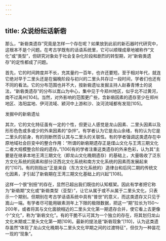 ```yaml
---
---
---
```

title: 众说纷纭话新砦
---




那么，“新砦类遗存”究竟是怎样一个存在呢？如果放到此前的新石器时代研究中，这根本不是个问题。在考古学既有的话语系统里，它可以顺理成章地被称作“文化”或“类型”，但研究对象处于社会复杂化阶段和剧烈的转型期，对“新砦类遗存”的定性都成了问题。

首先，它的时间跨度并不长，充其量约一百年，也许还要短。至于相对年代，就连它绝对早于二里头还是在偏晚阶段与初兴的二里头共存过一段时间，学者们也还有不同的看法。它的分布范围也并不大，按新砦遗址发掘主持人赵春青博士的说法，“新砦类遗存”的分布以嵩山为中心，集中见于今郑州地区，似乎北不过黄河，南不过禹州[104]。当然，对外影响的范围更广些，含新砦因素的遗存至少在郑州地区、洛阳盆地、伊河流域、颍河中上游和沙、汝河流域都有发现[105]。



发掘中的新砦遗址



其次，它的文化特征虽有一定的个性，但更让人感觉是龙山因素、二里头因素以及形形色色或多或少的外来因素的“杂拌”。有学者认为它是龙山余绪，有的认为它是二里头的前身，有的则断然否认其与二里头的关联性。有的学者强调这类遗存在中原地域社会巨变中的整合作用：“所谓的新砦期遗存正是煤山文化与王湾三期文化二者大规模整合阶段的遗存。”[106]有的学者注重这类遗存的外来色彩，认为其“主要是在继承本地王湾三期文化（即龙山文化晚期遗存）的基础上，大量吸收了泛东方文化系统的因素和部分泛西北文化系统和南方文化系统的因素而发展起来的”[107]。有的则指出“正是来自（东方文化系统的）造律台和后冈二期的传统文化因素，才引起了新砦期在王湾三期文化基础上的兴起”[108]。

这样一个很“别扭”的存在，显然已超出我们既往的认知框架。因此有学者把它称为“新砦期”文化或“新砦类型（亚型）”，让它从属于或不从属于二里头文化，只表示一个期别。但期别在考古学话语系统中具有“普世”的意义，而这类遗存又只见于嵩山一端。有学者尽可能用碳素测年上下限的极限数据，把这一“期”拉长为150～200年，或者将其与文化面貌相近的二里头文化第一期遗存合并，使它看上去更像个“文化”，称为“新砦文化”。有的干脆不认可其为一个独立的存在，将其划归龙山文化末期或二里头文化第一期[109]。最新的提法是“新砦现象”[110]，认为这类遗存虽然“体现了龙山文化晚期与二里头文化早期之间的过渡特征”，但仅为一种昙花一现的“现象”。